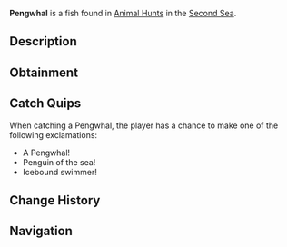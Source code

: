 {{FishInfobox
|image          = Pengwhal.png
|rarity         = Limited
|event          = Animal Hunt
|sea            = Second Sea
|location       = [[Animals - Sea 2]]
|sublocation    = 
|sources        = Fishing Rod
|radar_location = 
|prog_speed     = -5
|xp             = 1000
|weather        = Clear
|time           = 
|season         = Winter
|bait           = Squid
|base_weight    = 44
|base_value     = 450
|weight_range   = 29
|base_chance    = 60
|base_resil     = 70
}}
'''Pengwhal''' is a {{Rarity|Limited}} fish found in [[Animal Hunt]]s in the [[Second Sea]].

== Description ==
{{Description|A sleek swimmer with a horned snout, waddling through icy seas.|Bestiary Entry}}

== Obtainment ==
{{Description|It spears the chill where snow dusts the waves.|Bestiary Hint}}
{{Fish Availability|
Animal Hunt/Second Sea
|top_rods      = 
Firefly Rod\146095.53\167577;
Brick Built Rod\134536.61\141276.07;
Trident Rod\129550.51\127996.88;
Leviathan's Fang Rod\123292.45\82351.02;
Wildflower Rod\122959.54\121240.28;
Long Rod\119910.51\119910.51;
Fungal Rod\121502.24\121502.24;
Adventurer's Rod\119677.99\117680.63;
Candy Cane Rod\112975.29\112997.79;
Fischer's Rod\113360.07\111681.93;
Verdant Shear Rod\118404.77\116984.81;
Free Spirit Rod\117737.75\83886.84;
Blazebringer Rod\114391.45\95318.56;
No-Life Rod\109672.18\108341.94;
Seraphic Rod\104418.21\103165.98;
Challenger's Rod\100673.07\99129.94;
Rod Of The Forgotten Fang\99830.31\97573.04;
Depthseeker Rod\99608.11\99608.11;
Avalanche Rod\98634.35\98634.35;
Volcanic Rod\98218.77\97894.32;
Rod Of The Depths\98167.05\95453.64;
Zeus Rod\97784.44\97461.43;
Rod Of The Exalted One\96829.48\82262.5;
Ethereal Prism Rod\95840.1\61911.36;
Steady Rod\91400.34\91254.98
|recommended   = Verdant Shear Rod
}}

== Catch Quips ==
When catching a Pengwhal, the player has a chance to make one of the following exclamations:
* A Pengwhal!
* Penguin of the sea!
* Icebound swimmer!

== Change History ==
{{Change History|{{subst:Current Version}}}}

== Navigation ==
{{Fish Navbox|Animals - Sea 2}}